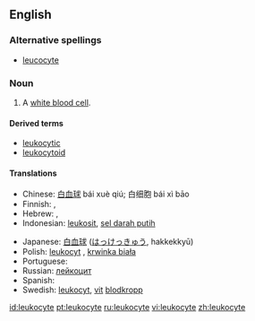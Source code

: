 ==English==

===Alternative spellings===
* [[leucocyte]]

===Noun===
{{en-noun}}

# {{context|cytology|immunology}} A [[white blood cell]].

====Derived terms====
*[[leukocytic]]
*[[leukocytoid]]

====Translations====
{{trans-top|a white blood cell}}
* Chinese:  [[白血球]] bái xuè qiú; 白细胞 bái xì bāo
* Finnish: {{t+|fi|valkosolu}}, {{t-|fi|leukosyytti}}
* Hebrew: {{t|he|תא דם לבן}}, {{t|he|לייקוציט}}
* Indonesian: [[leukosit]], [[sel darah putih]]
{{trans-mid}}
* Japanese: [[白血球]] ([[はっけっきゅう]], hakkekkyū)
* Polish: [[leukocyt]] {{m}}, [[krwinka biała]] {{f}}
* Portuguese: {{t+|pt|leucócito|m}}
* Russian: [[лейкоцит]]
* Spanish: {{t+|es|leucocito|m}}
* Swedish: [[leukocyt]], [[vit]] [[blodkropp]]
{{trans-bottom}}

[[id:leukocyte]]
[[pt:leukocyte]]
[[ru:leukocyte]]
[[vi:leukocyte]]
[[zh:leukocyte]]